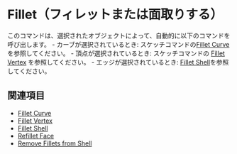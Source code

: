 
# Fillet（フィレットまたは面取りする）

<Reference shortcut="B" command="Fillet" button="" />

このコマンドは、選択されたオブジェクトによって、自動的に以下のコマンドを呼び出します。
    - カーブが選択されているとき: スケッチコマンドの[Fillet Curve](../sketch/fillet-curve) を参照してください。
    - 頂点が選択されているとき: スケッチコマンドの [Fillet Vertex](../sketch/fillet-vertex) を参照してください。
    - エッジが選択されているとき: [Fillet Shell](./fillet-shell)を参照してください。

## 関連項目
- [Fillet Curve](../sketch/fillet-curve) 
- [Fillet Vertex](../sketch/fillet-vertex)
- [Fillet Shell](./fillet-shell)
- [Refillet Face](./refillet-face)
- [Remove Fillets from Shell](./remove-fillets-from-shell)













